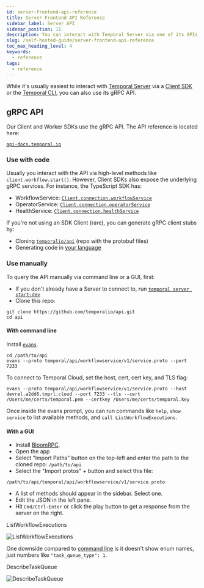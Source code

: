 ```yaml
---
id: server-frontend-api-reference
title: Server Frontend API Reference
sidebar_label: Server API
sidebar_position: 11
description: You can interact with Temporal Server via one of its APIs.
slug: /self-hosted-guide/server-frontend-api-reference
toc_max_heading_level: 4
keywords:
  - reference
tags:
  - reference
---
```


While it's usually easiest to interact with [Temporal Server](/temporal-service#temporal-server) via a [Client SDK](/temporal#temporal-client) or the [Temporal CLI](https://docs.temporal.io/cli), you can also use its gRPC API.

## gRPC API

Our Client and Worker SDKs use the gRPC API. The API reference is located here:

[`api-docs.temporal.io`](https://api-docs.temporal.io/)

### Use with code

Usually you interact with the API via high-level methods like `client.workflow.start()`. However, Client SDKs also expose the underlying gRPC services. For instance, the TypeScript SDK has:

- WorkflowService: [`Client.connection.workflowService`](https://typescript.temporal.io/api/classes/client.Connection#workflowservice)
- OperatorService: [`Client.connection.operatorService`](https://typescript.temporal.io/api/classes/client.Connection/#operatorservice)
- HealthService: [`Client.connection.healthService`](https://typescript.temporal.io/api/classes/client.Connection/#healthservice)

If you're not using an SDK Client (rare), you can generate gRPC client stubs by:

- Cloning [`temporalio/api`](https://github.com/temporalio/api) (repo with the protobuf files)
- Generating code in [your language](https://grpc.io/docs/languages/)

### Use manually

To query the API manually via command line or a GUI, first:

- If you don't already have a Server to connect to, run [`temporal server start-dev`](/cli/server#start-dev)
- Clone this repo:

```shell
git clone https://github.com/temporalio/api.git
cd api
```

#### With command line

Install [`evans`](https://github.com/ktr0731/evans#installation).

```shell
cd /path/to/api
evans --proto temporal/api/workflowservice/v1/service.proto --port 7233
```

To connect to Temporal Cloud, set the host, cert, cert key, and TLS flag:

```shell
evans --proto temporal/api/workflowservice/v1/service.proto --host devrel.a2dd6.tmprl.cloud --port 7233 --tls --cert /Users/me/certs/temporal.pem --certkey /Users/me/certs/temporal.key
```

Once inside the evans prompt, you can run commands like `help`, `show service` to list available methods, and `call ListWorkflowExecutions`.

#### With a GUI

- Install [BloomRPC](https://github.com/bloomrpc/bloomrpc#installation).
- Open the app
- Select "Import Paths" button on the top-left and enter the path to the cloned repo: `/path/to/api`
- Select the "Import protos" + button and select this file:

```shell
/path/to/api/temporal/api/workflowservice/v1/service.proto
```

- A list of methods should appear in the sidebar. Select one.
- Edit the JSON in the left pane.
- Hit `Cmd/Ctrl-Enter` or click the play button to get a response from the server on the right.

<div class="tdiw">
  <div class="tditw">
    <p class="tdit">ListWorkflowExecutions</p>
  </div>
  <div class="tdiiw" height="1716">
    <img class="img_ev3q" src="/img/ListWorkflowExecutions.png" alt="ListWorkflowExecutions" />
  </div>
</div>

One downside compared to [command line](#with-command-line) is it doesn't show enum names, just numbers like `"task_queue_type": 1`.

<div class="tdiw">
  <div class="tditw">
    <p class="tdit">DescribeTaskQueue</p>
  </div>
  <div class="tdiiw" height="1282">
    <img class="img_ev3q" src="/img/DescribeTaskQueue.png" alt="DescribeTaskQueue" />
  </div>
</div>

<!--
TODO redo this section when we publish a stable HTTP API

## HTTP API

The Web UI uses [`temporalio/ui-server`](https://github.com/temporalio/ui-server), an HTTP proxy for the gRPC API.

:::caution

As soon as [this HTTP API proposal](https://github.com/temporalio/proposals/pull/79) is implemented, it will be the recommended HTTP API, at which point the `ui-server` API may be discontinued. Further, `ui-server` was designed for use in the UI, and may make breaking changes.

:::

To view the API docs, run [`temporal server start-dev`](/cli/#starting-the-temporal-server) and open:

[`localhost:8233/openapi/`](http://localhost:8233/openapi/)

To make a request, run:

```sh
$ curl localhost:8233/api/v1/namespaces/default/workflows

{
  "executions": [
    {
      "execution": {
        "workflowId": "workflow-_homozdkzYWLRpX6Rfou5",
        "runId": "c981cb26-baa4-4af8-ac5f-866451d3f83c"
      },
      "type": {
        "name": "example"
      },
      "startTime": ...
    },
    ...
  ],
  "nextPageToken": null
}
``` -->
